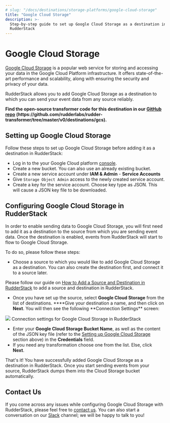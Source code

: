 ```yaml
---
# slug: "/docs/destinations/storage-platforms/google-cloud-storage"
title: "Google Cloud Storage"
description: >-
  Step-by-step guide to set up Google Cloud Storage as a destination in
  RudderStack
---
```


# Google Cloud Storage

[Google Cloud Storage](https://cloud.google.com/storage) is a popular web service for storing and accessing your data in the Google Cloud Platform infrastructure. It offers state-of-the-art performance and scalability, along with ensuring the security and privacy of your data.

RudderStack allows you to add Google Cloud Storage as a destination to which you can send your event data from any source reliably.

<div class="successBlock">

  <strong>
    Find the open-source transformer code for this destination in our
    <a href="">GitHub repo</a>
    (https://github.com/rudderlabs/rudder-transformer/tree/master/v0/destinations/gcs).
  </strong>
</div>

## Setting up Google Cloud Storage

Follow these steps to set up Google Cloud Storage before adding it as a destination in RudderStack:

- Log in to the your Google Cloud platform [console](https://console.cloud.google.com/).
- Create a new bucket. You can also use an already existing bucket.
- Create a new service account under **IAM & Admin** - **Service Accounts**
- Give `Storage Object Admin` access to the newly created service account.
- Create a key for the service account. Choose key type as JSON. This will cause a JSON key file to be downloaded.

## **Configuring** Google Cloud Storage **in RudderStack**

In order to enable sending data to Google Cloud Storage, you will first need to add it as a destination to the source from which you are sending event data. Once the destination is enabled, events from RudderStack will start to flow to Google Cloud Storage.

To do so, please follow these steps:

- Choose a source to which you would like to add Google Cloud Storage as a destination. You can also create the destination first, and connect it to a source later.

<div class="infoBlock">

Please follow our guide on <a href="../connections/adding-source-and-destination-rudderstack">How to Add a Source and Destination in RudderStack</a> to add a source and destination in RudderStack.

</div>

- Once you have set up the source, select **Google Cloud Storage** from the list of destinations. \***\*Give your destination a name, and then click on **Next**. You will then see the following **Connection Settings\*\* screen:

<img src="../../../images/assets/image (14) (1).png" />
<span class="imageTitle">Connection settings for Google Cloud Storage in RudderStack</span>

- Enter your **Google Cloud Storage Bucket Name**, as well as the content of the JSON key file \(refer to the [Setting up Google Cloud Storage](https://rudderstack.com/docs/destinations-guides/google-cloud-storage#setting-up-google-cloud-storage) section above\) in the **Credentials** field.
- If you need any transformation choose one from the list. Else, click **Next**.

That's it! You have successfully added Google Cloud Storage as a destination in RudderStack. Once you start sending events from your source, RudderStack dumps them into the Cloud Storage bucket automatically.

## Contact Us

If you come across any issues while configuring Google Cloud Storage with RudderStack, please feel free to [contact us](mailto:%20docs@rudderstack.com). You can also start a conversation on our [Slack](https://rudderstack.com/join-rudderstack-slack-community) channel; we will be happy to talk to you!
